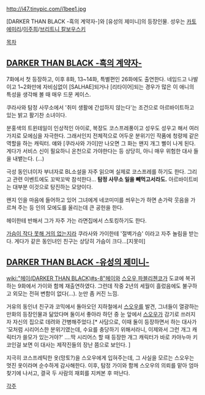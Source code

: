 http://i47.tinypic.com/i1bee1.jpg

[DARKER THAN BLACK -흑의 계약자-]와 [유성의 제미니]의 등장인물. 성우는 [[카토 에미리]]/[[이주희]]/[[브리트니 칼보우스키]]


[[목차]]
== [[DARKER THAN BLACK -흑의 계약자-]] ==
7화에서 첫 등장하고, 이후 8화, 13~14화, 특별편인 26화에도 출연한다. 네임드고 나발이고 1~2화만에 자비심없이 [SALHAE]되거나 [리타이어]되는 경우가 많은 이 애니의 특성을 생각해 볼 때 매우 드문 케이스. 

쿠라사와 탐정 사무소에서 '취미 생활에 간섭하지 않는다'는 조건으로 아르바이트하고 있는 밝고 활기찬 소녀이다. 

분홍색의 트윈테일이 인상적인 아이로, 복장도 코스프레풍이고 성우도 성우고 해서 여러가지로 모에심을 자극한다. 그래서인지 전체적으로 어두운 분위기인 작품에 청량제 같은 역할을 하는 캐릭터. 얘와 [쿠라사와 가이]만 나오면 그 화는 왠지 개그 삘이 나게 된다. 게다가 서비스 신이 필요하니 온천으로 가야한다는 등 상당히, 아니 매우 위험한 대사 들을 내뱉는다. (…)

극성 동인녀이자 부녀자로 BL소설을 자주 읽으며 실제로 코스프레를 하기도 한다. 그리고 관련 이벤트에도 꼬박꼬박 참석한다... '''탐정 사무소 일을 빼먹고서라도.''' 아르바이트비는 대부분 이것으로 탕진하는 모양이다.

왠지 인을 마음에 들어하고 있어 그녀에게 네코미미를 씌우는가 하면 손가락 웃음을 가르쳐 주는 등 인의 모에도를 올리는데 큰 공헌을 한다.

헤이한테 반해서 그가 자주 가는 라면집에서 스토킹하기도 한다.  

[[빈유|가슴이 작다 못해 거의 없는지라]] 쿠라사와 가이한테 '절벽가슴' 이라고 자주 놀림을 받는다. 게다가 같은 동인녀인 친구는 상당히 가슴이 크다...[지못미]


== [[DARKER THAN BLACK -유성의 제미니-]] ==
[[wiki:"헤이(DARKER THAN BLACK)#s-8"헤이]]와 [[스오우 파블리첸코]]가 도쿄에 복귀하는 9화에서 가이와 함께 재출연하였다. 그런데 작중 2년의 세월이 흘렀음에도 불구하고 외모는 전혀 변함이 없다(...). 눈만 좀 커진 느낌.

거유의 동인녀 친구과 코믹에서 돌아오던 지하철에서 [[스오우]]를 발견, 그녀들이 열광하는 만화의 등장인물과 닮았다며 둘이서 좋아라 하던 중 눈 앞에서 [[스오우]]가 감기로 쓰러지자 자신의 집으로 데려와 간병해주었다.[* 사담으로, 이때 둘이 등장하면서 하는 대사가 '모처럼 시리어스한 분위기였는데, 수요를 충당하기 위해서라니, 이제와서 그런 개그 캐릭터가 쓸모가 있는거야?' ....딱 시리어스 할 때 등장한 개그 캐릭터가 바로 카야누마 키코인걸 보면 이 대사는 제작진들의 장난 쯤으로 보인다. ]

지극히 코스프레틱한 옷(망토?)을 스오우에게 입혀주는데, 그 사실을 모르는 스오우는 멋진 옷이라며 순수하게 감사해한다. 이후, 탐정 가이와 함께 스오우의 의뢰를 맡아 엄마 찾기에 나서고, 결국 두 사람의 재회를 지켜본 후 떠난다.

[[각주]]
